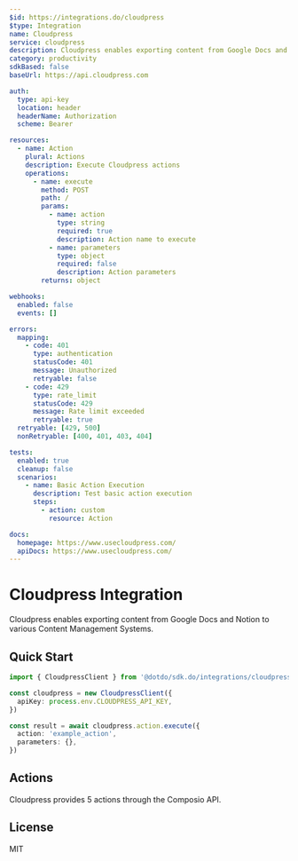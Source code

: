 ```yaml
---
$id: https://integrations.do/cloudpress
$type: Integration
name: Cloudpress
service: cloudpress
description: Cloudpress enables exporting content from Google Docs and Notion to various Content Management Systems.
category: productivity
sdkBased: false
baseUrl: https://api.cloudpress.com

auth:
  type: api-key
  location: header
  headerName: Authorization
  scheme: Bearer

resources:
  - name: Action
    plural: Actions
    description: Execute Cloudpress actions
    operations:
      - name: execute
        method: POST
        path: /
        params:
          - name: action
            type: string
            required: true
            description: Action name to execute
          - name: parameters
            type: object
            required: false
            description: Action parameters
        returns: object

webhooks:
  enabled: false
  events: []

errors:
  mapping:
    - code: 401
      type: authentication
      statusCode: 401
      message: Unauthorized
      retryable: false
    - code: 429
      type: rate_limit
      statusCode: 429
      message: Rate limit exceeded
      retryable: true
  retryable: [429, 500]
  nonRetryable: [400, 401, 403, 404]

tests:
  enabled: true
  cleanup: false
  scenarios:
    - name: Basic Action Execution
      description: Test basic action execution
      steps:
        - action: custom
          resource: Action

docs:
  homepage: https://www.usecloudpress.com/
  apiDocs: https://www.usecloudpress.com/
---
```


# Cloudpress Integration

Cloudpress enables exporting content from Google Docs and Notion to various Content Management Systems.

## Quick Start

```typescript
import { CloudpressClient } from '@dotdo/sdk.do/integrations/cloudpress'

const cloudpress = new CloudpressClient({
  apiKey: process.env.CLOUDPRESS_API_KEY,
})

const result = await cloudpress.action.execute({
  action: 'example_action',
  parameters: {},
})
```

## Actions

Cloudpress provides 5 actions through the Composio API.

## License

MIT
